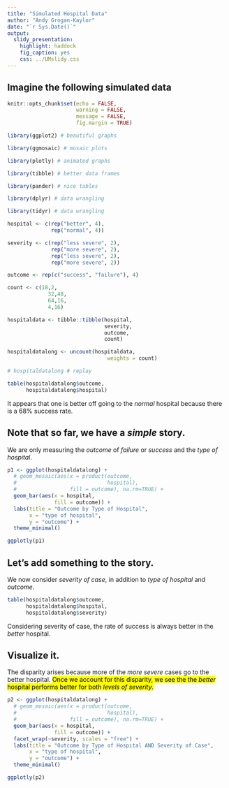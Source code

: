 ```yaml
---
title: "Simulated Hospital Data"
author: "Andy Grogan-Kaylor"
date: "`r Sys.Date()`"
output: 
  slidy_presentation: 
    highlight: haddock
    fig_caption: yes
    css: ../UMslidy.css
---
```


## Imagine the following simulated data

```r

knitr::opts_chunk$set(echo = FALSE,
                      warning = FALSE,
                      message = FALSE,
                      fig.margin = TRUE)

```

```r

library(ggplot2) # beautiful graphs

library(ggmosaic) # mosaic plots

library(plotly) # animated graphs

library(tibble) # better data frames

library(pander) # nice tables

library(dplyr) # data wrangling

library(tidyr) # data wrangling

```

```r

hospital <- c(rep("better", 4),
              rep("normal", 4))

severity <- c(rep("less severe", 2),
              rep("more severe", 2),
              rep("less severe", 2),
              rep("more severe", 2))

outcome <- rep(c("success", "failure"), 4)

count <- c(18,2,
             32,48,
             64,16,
             4,16)

hospitaldata <- tibble::tibble(hospital, 
                               severity, 
                               outcome, 
                               count)

hospitaldatalong <- uncount(hospitaldata,
                                weights = count)

# hospitaldatalong # replay

```

```r

table(hospitaldatalong$outcome, 
      hospitaldatalong$hospital)

```

It appears that one is better off going to the *normal* hospital because there is a 68% success rate.

## Note that so far, we have a *simple* story.

We are only measuring the *outcome* of *failure* or *success* and the *type of hospital*.

```r

p1 <- ggplot(hospitaldatalong) + 
  # geom_mosaic(aes(x = product(outcome,
  #                             hospital), 
  #                 fill = outcome), na.rm=TRUE) +
  geom_bar(aes(x = hospital, 
               fill = outcome)) +
  labs(title = "Outcome by Type of Hospital",
       x = "type of hospital",
       y = "outcome") +
  theme_minimal()

ggplotly(p1)

```

## Let's add something to the story.

We now consider *severity of case*, in addition to *type of hospital* and *outcome*.

```r

table(hospitaldatalong$outcome, 
      hospitaldatalong$hospital, 
      hospitaldatalong$severity)

```

Considering severity of case, the rate of success is always better in the *better* hospital.

## Visualize it.

The disparity arises because more of the *more severe* cases go to the better hospital. <mark>Once we account for this disparity, we see the the *better* hospital performs better for both *levels of severity*.</mark>

```r

p2 <- ggplot(hospitaldatalong) + 
  # geom_mosaic(aes(x = product(outcome,
  #                             hospital), 
  #                 fill = outcome), na.rm=TRUE) +
  geom_bar(aes(x = hospital, 
               fill = outcome)) +
  facet_wrap(~severity, scales = "free") +
  labs(title = "Outcome by Type of Hospital AND Severity of Case",
       x = "type of hospital",
       y = "outcome") +
  theme_minimal()

ggplotly(p2)

```



